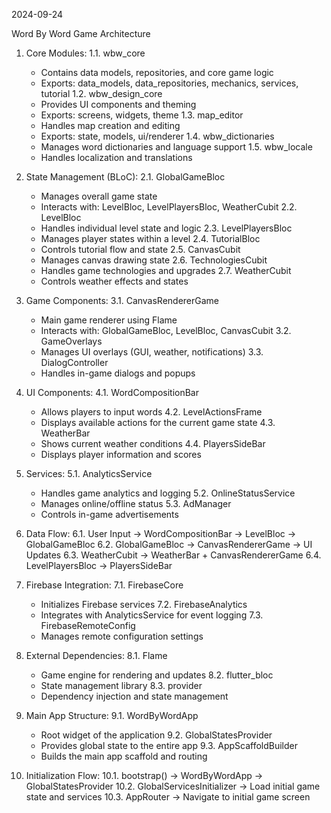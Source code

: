 2024-09-24

Word By Word Game Architecture

1. Core Modules:
   1.1. wbw_core

   - Contains data models, repositories, and core game logic
   - Exports: data_models, data_repositories, mechanics, services, tutorial
     1.2. wbw_design_core
   - Provides UI components and theming
   - Exports: screens, widgets, theme
     1.3. map_editor
   - Handles map creation and editing
   - Exports: state, models, ui/renderer
     1.4. wbw_dictionaries
   - Manages word dictionaries and language support
     1.5. wbw_locale
   - Handles localization and translations

2. State Management (BLoC):
   2.1. GlobalGameBloc

   - Manages overall game state
   - Interacts with: LevelBloc, LevelPlayersBloc, WeatherCubit
     2.2. LevelBloc
   - Handles individual level state and logic
     2.3. LevelPlayersBloc
   - Manages player states within a level
     2.4. TutorialBloc
   - Controls tutorial flow and state
     2.5. CanvasCubit
   - Manages canvas drawing state
     2.6. TechnologiesCubit
   - Handles game technologies and upgrades
     2.7. WeatherCubit
   - Controls weather effects and states

3. Game Components:
   3.1. CanvasRendererGame

   - Main game renderer using Flame
   - Interacts with: GlobalGameBloc, LevelBloc, CanvasCubit
     3.2. GameOverlays
   - Manages UI overlays (GUI, weather, notifications)
     3.3. DialogController
   - Handles in-game dialogs and popups

4. UI Components:
   4.1. WordCompositionBar

   - Allows players to input words
     4.2. LevelActionsFrame
   - Displays available actions for the current game state
     4.3. WeatherBar
   - Shows current weather conditions
     4.4. PlayersSideBar
   - Displays player information and scores

5. Services:
   5.1. AnalyticsService

   - Handles game analytics and logging
     5.2. OnlineStatusService
   - Manages online/offline status
     5.3. AdManager
   - Controls in-game advertisements

6. Data Flow:
   6.1. User Input -> WordCompositionBar -> LevelBloc -> GlobalGameBloc
   6.2. GlobalGameBloc -> CanvasRendererGame -> UI Updates
   6.3. WeatherCubit -> WeatherBar + CanvasRendererGame
   6.4. LevelPlayersBloc -> PlayersSideBar

7. Firebase Integration:
   7.1. FirebaseCore

   - Initializes Firebase services
     7.2. FirebaseAnalytics
   - Integrates with AnalyticsService for event logging
     7.3. FirebaseRemoteConfig
   - Manages remote configuration settings

8. External Dependencies:
   8.1. Flame

   - Game engine for rendering and updates
     8.2. flutter_bloc
   - State management library
     8.3. provider
   - Dependency injection and state management

9. Main App Structure:
   9.1. WordByWordApp

   - Root widget of the application
     9.2. GlobalStatesProvider
   - Provides global state to the entire app
     9.3. AppScaffoldBuilder
   - Builds the main app scaffold and routing

10. Initialization Flow:
    10.1. bootstrap() -> WordByWordApp -> GlobalStatesProvider
    10.2. GlobalServicesInitializer -> Load initial game state and services
    10.3. AppRouter -> Navigate to initial game screen
